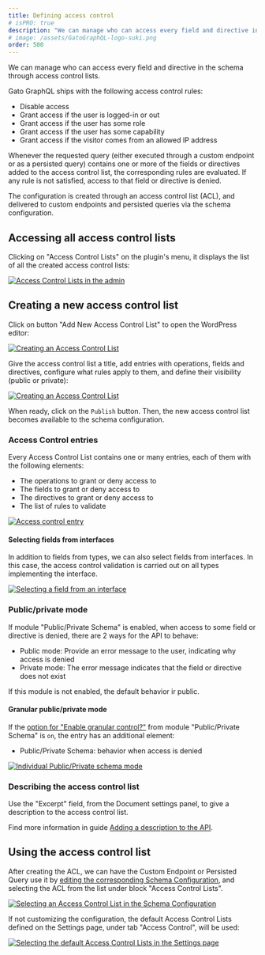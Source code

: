```yaml
---
title: Defining access control
# isPRO: true
description: "We can manage who can access every field and directive in the schema through access control lists."
# image: /assets/GatoGraphQL-logo-suki.png
order: 500
---
```


We can manage who can access every field and directive in the schema through access control lists.

Gato GraphQL ships with the following access control rules:

- Disable access
- Grant access if the user is logged-in or out
- Grant access if the user has some role
- Grant access if the user has some capability
- Grant access if the visitor comes from an allowed IP address

Whenever the requested query (either executed through a custom endpoint or as a persisted query) contains one or more of the fields or directives added to the access control list, the corresponding rules are evaluated. If any rule is not satisfied, access to that field or directive is denied.

The configuration is created through an access control list (ACL), and delivered to custom endpoints and persisted queries via the schema configuration.

## Accessing all access control lists

Clicking on "Access Control Lists" on the plugin's menu, it displays the list of all the created access control lists:

<div class="img-width-1024" markdown=1>

<a href="/assets/guides/upstream-pro/access-control-lists.png" target="_blank">![Access Control Lists in the admin](/assets/guides/upstream-pro/access-control-lists.png "Access Control Lists in the admin")</a>

</div>

## Creating a new access control list

Click on button "Add New Access Control List" to open the WordPress editor:

<a href="/assets/guides/upstream-pro/access-control-list.png" target="_blank">![Creating an Access Control List](/assets/guides/upstream-pro/access-control-list.png "Creating an Access Control List")</a>

Give the access control list a title, add entries with operations, fields and directives, configure what rules apply to them, and define their visibility (public or private):

<a href="/assets/guides/upstream-pro/access-control.gif" target="_blank">![Creating an Access Control List](/assets/guides/upstream-pro/access-control.gif "Creating an Access Control List")</a>

When ready, click on the `Publish` button. Then, the new access control list becomes available to the schema configuration.

### Access Control entries

Every Access Control List contains one or many entries, each of them with the following elements:

- The operations to grant or deny access to
- The fields to grant or deny access to
- The directives to grant or deny access to
- The list of rules to validate

<a href="/assets/guides/upstream-pro/access-control-entry.png" target="_blank">![Access control entry](/assets/guides/upstream-pro/access-control-entry.png "Access control entry")</a>

#### Selecting fields from interfaces

In addition to fields from types, we can also select fields from interfaces. In this case, the access control validation is carried out on all types implementing the interface.

<div class="img-width-430" markdown=1>

<a href="/assets/guides/upstream/selecting-field-from-interface.png" target="_blank">![Selecting a field from an interface](/assets/guides/upstream/selecting-field-from-interface.png "Selecting a field from an interface")</a>

</div>

### Public/private mode

If module "Public/Private Schema" is enabled, when access to some field or directive is denied, there are 2 ways for the API to behave:

- Public mode: Provide an error message to the user, indicating why access is denied
- Private mode: The error message indicates that the field or directive does not exist

If this module is not enabled, the default behavior ir public.

#### Granular public/private mode

If the [option for "Enable granular control?"](../../config/enabling-granular-public-or-private-mode/) from module "Public/Private Schema" is `on`, the entry has an additional element:

- Public/Private Schema: behavior when access is denied

<div class="img-width-400" markdown=1>

<a href="/assets/guides/upstream-pro/public-private-individual-control.png" target="_blank">![Individual Public/Private schema mode](/assets/guides/upstream-pro/public-private-individual-control.png "Individual Public/Private schema mode")</a>

</div>

### Describing the access control list

Use the "Excerpt" field, from the Document settings panel, to give a description to the access control list.

Find more information in guide [Adding a description to the API](../../config/adding-a-description-to-the-api/).

## Using the access control list

After creating the ACL, we can have the Custom Endpoint or Persisted Query use it by [editing the corresponding Schema Configuration](../creating-a-schema-configuration/), and selecting the ACL from the list under block "Access Control Lists".

<div class="img-width-610" markdown=1>

<a href="/assets/guides/upstream-pro/schema-config-access-control-lists.png" target="_blank">![Selecting an Access Control List in the Schema Configuration](/assets/guides/upstream-pro/schema-config-access-control-lists.png "Selecting an Access Control List in the Schema Configuration")</a>

</div>

If not customizing the configuration, the default Access Control Lists defined on the Settings page, under tab "Access Control", will be used:

<a href="/assets/guides/upstream-pro/settings-access-control-lists.png" target="_blank">![Selecting the default Access Control Lists in the Settings page](/assets/guides/upstream-pro/settings-access-control-lists.png "Selecting the default Access Control Lists in the Settings page")</a>
